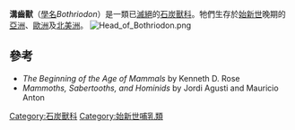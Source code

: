 {{Automatic Taxobox
| taxon = Bothriodon
| authority = 
| fossil_range = 晚[[始新世|始新世]]
| image =Ancodon_americanus_skull.jpg
| image_caption = 溝齒獸的[[頭顱骨|頭顱骨]]。
}}

'''溝齒獸'''（[[學名|學名]]''Bothriodon''）是一類已[[滅絕|滅絕]]的[[石炭獸科|石炭獸科]]。牠們生存於[[始新世|始新世]]晚期的[[亞洲|亞洲]]、[[歐洲|歐洲]]及[[北美洲|北美洲]]。
[[File:Head_of_Bothriodon.png|thumb]]

==參考==
* ''The Beginning of the Age of Mammals'' by Kenneth D. Rose  
* ''Mammoths, Sabertooths, and Hominids'' by Jordi Agusti and Mauricio Anton
{{Taxonbar}}
[[Category:石炭獸科|Category:石炭獸科]]
[[Category:始新世哺乳類|Category:始新世哺乳類]]